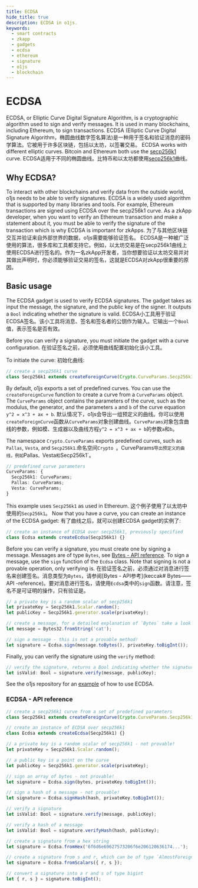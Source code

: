 ```yaml
---
title: ECDSA
hide_title: true
description: ECDSA in o1js.
keywords:
  - smart contracts
  - zkapp
  - gadgets
  - ecdsa
  - ethereum
  - signature
  - o1js
  - blockchain
---
```


# ECDSA

ECDSA, or Elliptic Curve Digital Signature Algorithm, is a cryptographic algorithm used to sign and verify messages. It is used in many blockchains, including Ethereum, to sign transactions. ECDSA (Elliptic Curve Digital Signature Algorithm，椭圆曲线数字签名算法)是一种用于签名和验证消息的密码学算法。它被用于许多区块链，包括以太坊，以签署交易。
ECDSA works with different elliptic curves. Bitcoin and Ethereum both use the [secp256k1](/glossary#secp256k1) curve. ECDSA适用于不同的椭圆曲线。比特币和以太坊都使用[secp256k1](/glossary#secp256k1)曲线。

## Why ECDSA?

To interact with other blockchains and verify data from the outside world, o1js needs to be able to verify signatures.
ECDSA is a widely used algorithm that is supported by many libraries and tools. For example, Ethereum transactions are signed using ECDSA over the secp256k1 curve.
As a zkApp developer, when you want to verify an Ethereum transaction and make a statement about it, you must be able to verify the signature of the transaction which is why ECDSA is important for zkApps. 为了与其他区块链交互并验证来自外部世界的数据，o1js需要能够验证签名。 ECDSA是一种被广泛使用的算法，很多库和工具都支持它。例如，以太坊交易是在secp256k1曲线上使用ECDSA进行签名的。作为一名zkApp开发者，当你想要验证以太坊交易并对其做出声明时，你必须能够验证交易的签名，这就是ECDSA对zkApp很重要的原因。

## Basic usage

The ECDSA gadget is used to verify ECDSA signatures. The gadget takes as input the message, the signature, and the public key of the signer. It outputs a `Bool` indicating whether the signature is valid. ECDSA小工具用于验证ECDSA签名。该小工具将消息、签名和签名者的公钥作为输入。它输出一个`Bool`值，表示签名是否有效。

Before you can verify a signature, you must initiate the gadget with a curve configuration. 在验证签名之前，必须使用曲线配置初始化该小工具。

To initiate the curve: 初始化曲线:

```ts
// create a secp256k1 curve
class Secp256k1 extends createForeignCurve(Crypto.CurveParams.Secp256k1) {}
```

By default, o1js exports a set of predefined curves. You can use the `createForeignCurve` function to create a curve from a `CurveParams` object. The `CurveParams` object contains the parameters of the curve, such as the modulus, the generator, and the parameters `a` and `b` of the curve equation `y^2 = x^3 + ax + b`. 默认情况下，o1js会导出一组预定义的曲线。你可以使用`createForeignCurve`函数从`CurveParams`对象创建曲线。`CurveParams`对象包含曲线的参数，例如模、生成器以及曲线方程`y^2 = x^3 + ax + b`的参数`a`和`b`。

The namespace `Crypto.CurveParams` exports predefined curves, such as `Pallas`, `Vesta`, and `Secp256k1`.命名空间`Crypto `。CurveParams`导出预定义的曲线，例如`Pallas`、`Vesta`和`Secp256k1`。

```ts
// predefined curve parameters
CurveParams: {
  Secp256k1: CurveParams;
  Pallas: CurveParams;
  Vesta: CurveParams;
}
```

This example uses `Secp256k1` as used in Ethereum. 这个例子使用了以太坊中使用的`Secp256k1`。
Now that you have a curve, you can create an instance of the ECDSA gadget: 有了曲线之后，就可以创建ECDSA gadget的实例了:

```ts
// create an instance of ECDSA over secp256k1, previously specified
class Ecdsa extends createEcdsa(Secp256k1) {}
```

Before you can verify a signature, you must create one by signing a message. Messages are of type `Bytes`, see [Bytes - API reference](keccak#bytes---api-reference).
To sign a message, use the `sign` function of the `Ecdsa` class. Note that signing is not a provable operation, only verifying is. 在验证签名之前，必须通过对消息进行签名来创建签名。消息类型为`Bytes`，请参阅[Bytes - API参考](keccak# Bytes——API -reference)。要对消息进行签名，请使用`Ecdsa`类中的`sign`函数。请注意，签名不是可证明的操作，只有验证是。

```ts
// a private key is a random scalar of secp256k1
let privateKey = Secp256k1.Scalar.random();
let publicKey = Secp256k1.generator.scale(privateKey);

// create a message, for a detailed explanation of `Bytes` take a look at the Keccak overview
let message = Bytes32.fromString('cat');

// sign a message - this is not a provable method!
let signature = Ecdsa.sign(message.toBytes(), privateKey.toBigInt());
```

Finally, you can verify the signature using the `verify` method:

```ts
// verify the signature, returns a Bool indicating whether the signature is valid or not
let isValid: Bool = signature.verify(message, publicKey);
```

See the o1js repository for an [example](https://github.com/o1-labs/o1js/tree/main/src/examples/crypto/ecdsa) of how to use ECDSA.

### ECDSA - API reference

```ts
// create a secp256k1 curve from a set of predefined parameters
class Secp256k1 extends createForeignCurve(Crypto.CurveParams.Secp256k1) {}

// create an instance of ECDSA over secp256k1
class Ecdsa extends createEcdsa(Secp256k1) {}

// a private key is a random scalar of secp256k1 - not provable!
let privateKey = Secp256k1.Scalar.random();

// a public key is a point on the curve
let publicKey = Secp256k1.generator.scale(privateKey);

// sign an array of bytes - not provable!
let signature = Ecdsa.sign(bytes, privateKey.toBigInt());

// sign a hash of a message - not provable!
let signature = Ecdsa.signHash(hash, privateKey.toBigInt());

// verify a signature
let isValid: Bool = signature.verify(message, publicKey);

// verify a hash of a message
let isValid: Bool = signature.verifyHash(hash, publicKey);

// create a signature from a hex string
let signature = Ecdsa.fromHex('6f6d6e69627573206f6e206120636174...');

// create a signature from s and r, which can be of type `AlmostForeignField`, `Field3`, `bigint` or `number`
let signature = Ecdsa.fromScalars({ r, s });

// convert a signature into a r and s of type bigint
let { r, s } = signature.toBigInt();
```
